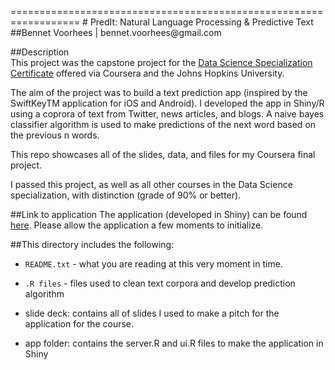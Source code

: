 
==================================================================
# PredIt: Natural Language Processing & Predictive Text
##Bennet Voorhees | bennet.voorhees@gmail.com

##Description  
This project was the capstone project for the [Data Science Specialization Certificate](https://www.coursera.org/specializations/jhudatascience?utm_medium=courseDescripTop) offered via Coursera and the Johns Hopkins University. 

The aim of the project was to build a text prediction app (inspired by the SwiftKeyTM application for iOS and Android). I developed the app in Shiny/R using a coprora of text from Twitter, news articles, and blogs. A naive bayes classifier algorithm is used to make predictions of the next word based on the previous n words. 

This repo showcases all of the slides, data, and files for my Coursera final project.

I passed this project, as well as all other courses in the Data Science specialization, with distinction (grade of 90% or better).

##Link to application
The application (developed in Shiny) can be found [here](http://bit.ly/1QN3v5x). Please allow the application a few moments to initialize. 


##This directory  includes the following:

- `README.txt` - what you are reading at this very moment in time. 

- `.R files` - files used to clean text corpora and develop prediction algorithm

- slide deck: contains all of slides I used to make a pitch for the application for the course.  

- app folder: contains the server.R and ui.R files to make the application in Shiny
